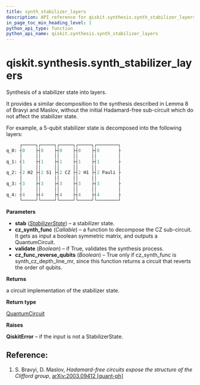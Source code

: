 ```yaml
---
title: synth_stabilizer_layers
description: API reference for qiskit.synthesis.synth_stabilizer_layers
in_page_toc_min_heading_level: 1
python_api_type: function
python_api_name: qiskit.synthesis.synth_stabilizer_layers
---
```


<span id="qiskit-synthesis-synth-stabilizer-layers" />

# qiskit.synthesis.synth\_stabilizer\_layers

<Function id="qiskit.synthesis.synth_stabilizer_layers" isDedicatedPage={true} github="https://github.com/qiskit/qiskit/tree/stable/0.24/qiskit/synthesis/stabilizer/stabilizer_decompose.py" signature="synth_stabilizer_layers(stab, cz_synth_func=<function _default_cz_synth_func>, cz_func_reverse_qubits=False, validate=False)">
  Synthesis of a stabilizer state into layers.

  It provides a similar decomposition to the synthesis described in Lemma 8 of Bravyi and Maslov, without the initial Hadamard-free sub-circuit which do not affect the stabilizer state.

  For example, a 5-qubit stabilizer state is decomposed into the following layers:

  ```python
       ┌─────┐┌─────┐┌─────┐┌─────┐┌────────┐
  q_0: ┤0    ├┤0    ├┤0    ├┤0    ├┤0       ├
       │     ││     ││     ││     ││        │
  q_1: ┤1    ├┤1    ├┤1    ├┤1    ├┤1       ├
       │     ││     ││     ││     ││        │
  q_2: ┤2 H2 ├┤2 S1 ├┤2 CZ ├┤2 H1 ├┤2 Pauli ├
       │     ││     ││     ││     ││        │
  q_3: ┤3    ├┤3    ├┤3    ├┤3    ├┤3       ├
       │     ││     ││     ││     ││        │
  q_4: ┤4    ├┤4    ├┤4    ├┤4    ├┤4       ├
       └─────┘└─────┘└─────┘└─────┘└────────┘
  ```

  **Parameters**

  *   **stab** ([*StabilizerState*](qiskit.quantum_info.StabilizerState "qiskit.quantum_info.StabilizerState")) – a stabilizer state.
  *   **cz\_synth\_func** (*Callable*) – a function to decompose the CZ sub-circuit. It gets as input a boolean symmetric matrix, and outputs a QuantumCircuit.
  *   **validate** (*Boolean*) – if True, validates the synthesis process.
  *   **cz\_func\_reverse\_qubits** (*Boolean*) – True only if cz\_synth\_func is synth\_cz\_depth\_line\_mr, since this function returns a circuit that reverts the order of qubits.

  **Returns**

  a circuit implementation of the stabilizer state.

  **Return type**

  [QuantumCircuit](qiskit.circuit.QuantumCircuit "qiskit.circuit.QuantumCircuit")

  **Raises**

  **QiskitError** – if the input is not a StabilizerState.

  ## Reference:

  1.  S. Bravyi, D. Maslov, *Hadamard-free circuits expose the structure of the Clifford group*, [arXiv:2003.09412 \[quant-ph\]](https://arxiv.org/abs/2003.09412)
</Function>


